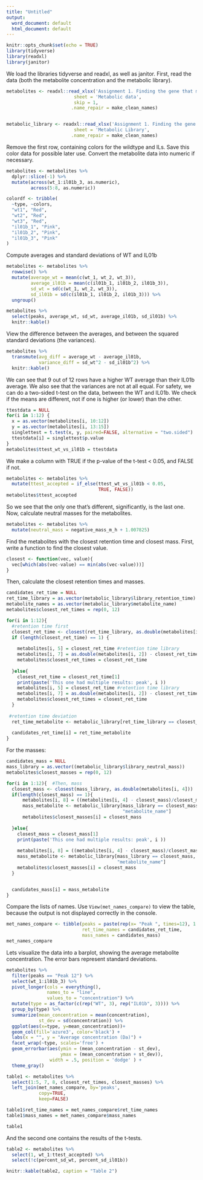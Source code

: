 ---
title: "Untitled"
output:
  word_document: default
  html_document: default
---

```{r setup, include=FALSE}
knitr::opts_chunk$set(echo = TRUE)
library(tidyverse)
library(readxl)
library(janitor)
```
We load the libraries tidyverse and readxl, as well as janitor. First, read the data (both the metabolite concentration and the metabolic library).

```{r datareading}
metabolites <- readxl::read_xlsx('Assignment 1. Finding the gene that makes tomatoes pink.xlsx',
                         sheet = 'Metabolic data',
                         skip = 1,
                        .name_repair = make_clean_names)


metabolic_library <- readxl::read_xlsx('Assignment 1. Finding the gene that makes tomatoes pink.xlsx',
                         sheet = 'Metabolic Library',
                        .name_repair = make_clean_names)
```



Remove the first row, containing colors for the wildtype and ILs. Save this color data for possible later use. Convert the metabolite data into numeric if necessary.

```{r}
metabolites <- metabolites %>% 
  dplyr::slice(-1) %>% 
  mutate(across(wt_1:il01b_3, as.numeric),
         across(5:8, as.numeric))

```

```{r}
colordf <- tribble(
  ~type, ~colors,
  "wt1", "Red",
  "wt2", "Red",
  "wt3", "Red",
  "il01b_1", "Pink",
  "il01b_2", "Pink",
  "il01b_3", "Pink"
)
```

Compute averages and standard deviations of WT and IL01b
```{r}
metabolites <- metabolites %>% 
  rowwise() %>% 
  mutate(average_wt = mean(c(wt_1, wt_2, wt_3)),
         average_il01b = mean(c(il01b_1, il01b_2, il01b_3)),
         sd_wt = sd(c(wt_1, wt_2, wt_3)),
         sd_il01b = sd(c(il01b_1, il01b_2, il01b_3))) %>% 
  ungroup()

metabolites %>% 
  select(peaks, average_wt, sd_wt, average_il01b, sd_il01b) %>% 
  knitr::kable()
```
View the difference between the averages, and between the squared standard deviations (the variances).
```{r}
metabolites %>% 
  transmute(avg_diff = average_wt - average_il01b,
            variance_diff = sd_wt^2 - sd_il01b^2) %>% 
  knitr::kable()
```


We can see that 9 out of 12 rows have a higher WT average than their IL01b average.
We also see that the variances are not at all equal.
For safety, we can do a two-sided t-test on the data, between the WT and IL01b.
We check if the means are different, not if one is higher (or lower) than the other.

```{r}
ttestdata = NULL
for(i in 1:12) {
  x = as.vector(metabolites[i, 10:12])
  y = as.vector(metabolites[i, 13:15])
  singlettest = t.test(x, y, paired=FALSE, alternative = "two.sided")
  ttestdata[i] = singlettest$p.value
}
metabolites$ttest_wt_vs_il01b = ttestdata
```

We make a column with TRUE if the p-value of the t-test < 0.05, and FALSE if not.
```{r}
metabolites <- metabolites %>% 
  mutate(ttest_accepted = if_else(ttest_wt_vs_il01b < 0.05,
                                  TRUE, FALSE))
metabolites$ttest_accepted
```

So we see that the only one that's different, significantly, is the last one.
Now, calculate neutral masses for the metabolites.

```{r}
metabolites <- metabolites %>% 
  mutate(neutral_mass = negative_mass_m_h + 1.007825)

```

Find the metabolites with the closest retention time and closest mass. First, write a function to find the closest value.

```{r}
closest <- function(vec, value){
  vec[which(abs(vec-value) == min(abs(vec-value)))]
}
```

Then, calculate the closest retention times and masses.


```{r}
candidates_ret_time = NULL
ret_time_library = as.vector(metabolic_library$library_retention_time)
metabolite_names = as.vector(metabolic_library$metabolite_name)
metabolites$closest_ret_times = rep(0, 12)

for(i in 1:12){
  #retention time first
  closest_ret_time <- closest(ret_time_library, as.double(metabolites[i, 2]))
  if (length(closest_ret_time) == 1) {
    
    metabolites[i, 5] = closest_ret_time #retention time library
    metabolites[i, 7] = as.double(metabolites[i, 2]) - closest_ret_time  
    metabolites$closest_ret_times = closest_ret_time
    
  }else{
    closest_ret_time = closest_ret_time[1]
    print(paste('This one had multiple results: peak', i ))
    metabolites[i, 5] = closest_ret_time #retention time library
    metabolites[i, 7] = as.double(metabolites[i, 2]) - closest_ret_time
    metabolites$closest_ret_times = closest_ret_time
  }
  
 #retention time deviation
  ret_time_metabolite <- metabolic_library[ret_time_library == closest_ret_time, "metabolite_name"]
  
  candidates_ret_time[i] = ret_time_metabolite
}
```
For the masses:
```{r}
candidates_mass = NULL
mass_library = as.vector((metabolic_library$library_neutral_mass))
metabolites$closest_masses = rep(0, 12)

for(i in 1:12){  #Then, mass
  closest_mass <- closest(mass_library, as.double(metabolites[i, 4]))
  if(length(closest_mass) == 1){
      metabolites[i, 8] = ((metabolites[i, 4] - closest_mass)/closest_mass) * 1000000
      mass_metabolite <- metabolic_library[mass_library == closest_mass,
                                           "metabolite_name"]
      metabolites$closest_masses[i] = closest_mass
      
  }else{
    closest_mass = closest_mass[1]
    print(paste('This one had multiple results: peak', i ))
    
    metabolites[i, 8] = ((metabolites[i, 4] - closest_mass)/closest_mass) * 1000000
    mass_metabolite <- metabolic_library[mass_library == closest_mass,
                                         "metabolite_name"]
    metabolites$closest_masses[i] = closest_mass
  }


  candidates_mass[i] = mass_metabolite
}
```


Compare the lists of names. Use `View(met_names_compare)` to view the table, because the output is not displayed correctly in the console.
```{r, results=FALSE}
met_names_compare <- tibble(peaks = paste(rep(x= "Peak ", times=12), 1:12),
                            ret_time_names = candidates_ret_time,
                            mass_names = candidates_mass)
met_names_compare
```


Lets visualize the data into a barplot, showing the average metabolite concentration.
The error bars represent standard deviations.

```{r}

metabolites %>% 
  filter(peaks == "Peak 12") %>% 
  select(wt_1:il01b_3) %>% 
  pivot_longer(cols = everything(),
               names_to = "line",
               values_to = "concentration") %>% 
  mutate(type = as_factor(c(rep("WT", 3), rep("IL01b", 3)))) %>% 
  group_by(type) %>% 
  summarize(mean_concentration = mean(concentration),
            st_dev = sd(concentration)) %>% 
  ggplot(aes(x=type, y=mean_concentration))+
  geom_col(fill='azure3', color='black') +  
  labs(x = "", y = "Average concentration (Da)") +
  facet_wrap(~type, scales='free') +
  geom_errorbar(aes(ymin = (mean_concentration - st_dev), 
                    ymax = (mean_concentration + st_dev)),
                width = .5, position = 'dodge' ) + 
  theme_gray()
```
 

```{r, results=FALSE}
table1 <- metabolites %>% 
  select(1:5, 7, 8, closest_ret_times, closest_masses) %>% 
  left_join(met_names_compare, by='peaks',
            copy=TRUE,
            keep=FALSE)

table1$ret_time_names = met_names_compare$ret_time_names
table1$mass_names = met_names_compare$mass_names

table1
```
And the second one contains the results of the t-tests.
```{r}
table2 <- metabolites %>% 
  select(1, wt_1:ttest_accepted) %>% 
  select(!c(percent_sd_wt, percent_sd_il01b))

knitr::kable(table2, caption = "Table 2")  
```


